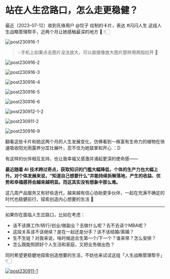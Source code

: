 # 站在人生岔路口，怎么走更稳健？

最近（2023-07-12）收到先锋用户 @饺子 绘制的卡片，表达 #闪闪人生 这组人生战略管理帮手，近两个月让她感触最深的地方 🥰 👇🏻



![post230916-1](https://cdn.sunnyhuang.net/share/post230916-1.png/webp ':size=200')

> 💡手机上如果点击图片没法放大，可以直接像放大图片那样用两指拉开 🫳


![post230916-2](https://cdn.sunnyhuang.net/share/post230916-2.png/webp ':size=200')


![post230916-3](https://cdn.sunnyhuang.net/share/post230916-3.png/webp ':size=200')

![post230916-4](https://cdn.sunnyhuang.net/share/post230916-4.png/webp ':size=200')

![post230916-5](https://cdn.sunnyhuang.net/share/post230916-5.png/webp ':size=200')

![post230916-6](https://cdn.sunnyhuang.net/share/post230916-6.png/webp ':size=200')

![post230912-1-2](https://cdn.sunnyhuang.net/share/post230912-1-2.png/webp ':size=200')

![post230911-2](https://cdn.sunnyhuang.net/share/post230911-2.png/webp ':size=200')

![post230916-9](https://cdn.sunnyhuang.net/share/post230916-9.png/webp ':size=200')




翻看这些卡片和她这两个月的人生发展变化，仿佛看到一株富有生命力的植物在快速吸收阳光雨露养分茁壮展叶，忍不住为她鼓掌和开心 ：D

有这样的伙伴相互支持，也让我幸福又感激并涌起更深的使命感——

**最近随着 AI 技术跨过奇点，获取知识的门槛大幅降低，个体的生产力也大幅上升。对个体发展来说，“知道自己想要什么”并能持续拆解落地，产生的收益、优势和幸福感将会越来越明显。而这其实没有想象中那么难。**

这几周产品服务又有好些迭代，越来越有信心协助更多伙伴，一起在充满不确定的时代也稳健前行，探索创造内心想要的生活 🤗

---

如果你在面临人生岔路口，比如在考虑：
* 该不该换工作/转行/创业/做副业？去做什么呢？去不去读个MBA呢？
* 这段关系该不该继续？是在一起还是分手？该不该结婚/离婚？
* 生不生娃？对我来说，啥时候适合生第一个/下一个？谁来带？怎么安排？
* 怎么既能照顾好个人生活和家庭，又把业务做出色？

同时希望更稳健地探索创造想要的生活，不妨也来试试这组「人生战略管理帮手」 👇🏻




[![post230911-1](https://cdn.sunnyhuang.net/share/post240401-3.jpg/webp)](/)